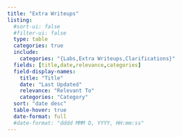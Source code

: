 ```yaml
---
title: "Extra Writeups"
listing:
  #sort-ui: false
  #filter-ui: false
  type: table
  categories: true
  include:
    categories: "{Labs,Extra Writeups,Clarifications}"
  fields: [title,date,relevance,categories]
  field-display-names: 
    title: "Title"
    date: "Last Updated"
    relevance: "Relevant To"
    categories: "Category"
  sort: "date desc"
  table-hover: true
  date-format: full
  #date-format: "dddd MMM D, YYYY, HH:mm:ss"
---
```


